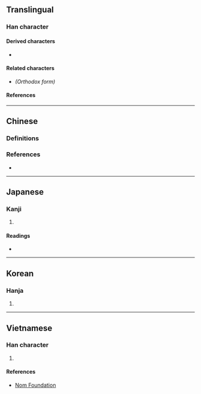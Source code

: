 {{also|柏}}
{{character info/new}}
==Translingual==

===Han character===
{{Han char|rn=75|rad=木|as=06|sn=10|four=41962|canj=DMA|ids=⿰木百}}

====Derived characters====
* {{l|mul|[[𪶯]]}}

====Related characters====
* {{l|mul|[[柏]]}} ''(Orthodox form)''

====References====
{{Han ref|kx=0523.010|dkj=14714|dj=0911.010|hdz=21196.040|uh=6822}}

----

==Chinese==

===Definitions===
{{zh-see|柏}}

===References===
* {{R:twedu|A01907-001#18}}

----

==Japanese==

===Kanji===
{{ja-kanji|grade=|rs=木06}}

# {{rfdef|ja|sort=木06}}

====Readings====
* {{ja-readings
|goon=ひゃく
|kanon=はく
|kun=かしわ-, かや-
}}

----

==Korean==

===Hanja===
{{ko-hanja|hangeul=백|eumhun=|rv=baek|mr=paek|y=payk}}

# {{rfdef|ko|sort=木06}}

----

==Vietnamese==

===Han character===
{{vi-hantu|rs=木06|[[bứa]], [[bá]], [[bách]], [[bữa]]}}

# {{rfdef|vi|sort=木06}}

====References====
* [http://nomfoundation.org/common/nom_details.php?codepoint=6822 Nom Foundation]